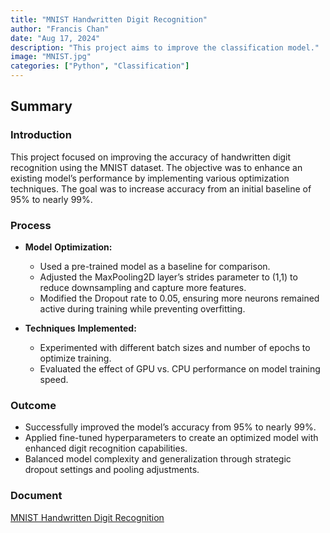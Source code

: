 ```yaml
---
title: "MNIST Handwritten Digit Recognition"
author: "Francis Chan"
date: "Aug 17, 2024"
description: "This project aims to improve the classification model."
image: "MNIST.jpg"
categories: ["Python", "Classification"]
---
```


## Summary

### Introduction

This project focused on improving the accuracy of handwritten digit recognition using the MNIST dataset. The objective was to enhance an existing model's performance by implementing various optimization techniques. The goal was to increase accuracy from an initial baseline of 95% to nearly 99%.

### Process

-   **Model** **Optimization:**

    -   Used a pre-trained model as a baseline for comparison.
    -   Adjusted the MaxPooling2D layer’s strides parameter to (1,1) to reduce downsampling and capture more features.
    -   Modified the Dropout rate to 0.05, ensuring more neurons remained active during training while preventing overfitting.

-   **Techniques** **Implemented:**

    -   Experimented with different batch sizes and number of epochs to optimize training.
    -   Evaluated the effect of GPU vs. CPU performance on model training speed.

### Outcome

-   Successfully improved the model’s accuracy from 95% to nearly 99%.
-   Applied fine-tuned hyperparameters to create an optimized model with enhanced digit recognition capabilities.
-   Balanced model complexity and generalization through strategic dropout settings and pooling adjustments.

### Document

[MNIST Handwritten Digit Recognition](/projects/mnist.pdf)
